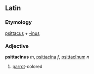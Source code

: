 ==Latin==
===Etymology===
[[psittacus]] + [[-inus]]
===Adjective===
'''psittacīnus''' ''m'', [[psittacina|psittacīna]] ''f'', [[psittacinum|psittacīnum]] ''n''

#[[parrot]]-colored